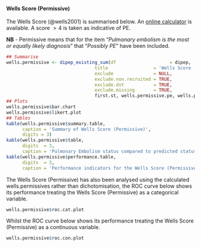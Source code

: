 #### Wells Score (Permissive)

The Wells Score (@wells2001) is summarised below.  An [online calculator](https://www.mdcalc.com/wells-criteria-pulmonary-embolism) is available.  A score $> 4$ is taken as indicative of PE.

**NB** - Permissive means that for the item "*Pulmonary embolism is the most or equally likely diagnosis*" that "*Possibly PE*" have been included.
```r
## Summarise
wells.permissive <- dipep_existing_sum(df                    = dipep,
                                 title                 = 'Wells Score (Permissive)',
                                 exclude               = NULL,
                                 exclude.non.recruited = TRUE,
                                 exclude.dvt           = TRUE,
                                 exclude.missing       = TRUE,
                                 first.st, wells.permissive.pe, wells.permissive)
## Plots
wells.permissive$bar.chart
wells.permissive$likert.plot
## Tables
kable(wells.permissive$summary.table,
      caption = 'Summary of Wells Score (Permissive)',
      digits = 3)
kable(wells.permissive$table,
      digits  = 3,
      caption = 'Pulmonary Embolism status compared to predicted status based on Wells Score (Permissive).')
kable(wells.permissive$performance.table,
      digits  = 3,
      caption = 'Performance indicators for the Wells Score (Permissive) for Pulmonary Embolism applied retrospectively to the DiPEP data.')

```

The Wells Score (Permissive) has also been analysed using the calculated wells.permissives rather than dichotomisation, the ROC curve below shows its performance treating the Wells Score (Permissive) as a categorical variable.

```r
wells.permissive$roc.cat.plot

```

Whilst the ROC curve below shows its performance treating the Wells Score (Permissive) as a continuous variable.

```r
wells.permissive$roc.con.plot

```
